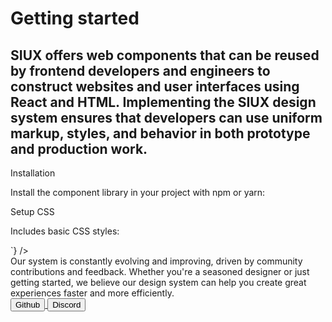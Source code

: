 
<Meta title="Getting started" />

<div className="sb-unstyled">

  <h1 className="font-weight-800 font-size-h6 color-black">Getting started</h1>
  <h2 className="font-size-m line-height-m color-neutral-7 margin-top-m margin-bottom-l">
    SIUX offers web components that can be reused by frontend developers and engineers to construct websites and user
    interfaces using React and HTML. Implementing the SIUX design system ensures that developers can use uniform markup,
    styles, and behavior in both prototype and production work.
  </h2>

  <div className="font-size-l font-weight-600 color-black margin-top-xl margin-bottom-s">Installation</div>
  <p>Install the component library in your project with npm or yarn:</p>
  <Source language="bash" dark format={false} code={`npm install @siuxco/design-system`} />

  <div className="font-size-l font-weight-600 color-black margin-top-xl margin-bottom-s">Setup CSS</div>
  <p>Includes basic CSS styles:</p>

  <div style={{ fontFamily: 'Roboto-mono !important'}}>
    <Source
      language="bash"
      format={false}
      dark
      code={`
  <link href="https://cdn.siux.studio/static/brand/632213d5a467b1178b31dde0/latest/siux.main.css" type="text/css" rel="stylesheet" />
<link href="https://cdn.siux.studio/static/brand/632213d5a467b1178b31dde0/latest/siux.main.responsive.css" type="text/css" rel="stylesheet" />
<link href="https://fonts.googleapis.com/css?family=Inter:100,200,300,500,600,700,800,900|Overpass+Mono:300,500,600,700" type="text/css" rel="stylesheet" />
    `}
    />
  </div>

  <Message title="Feedback" className="margin-top-xl">
    Our system is constantly evolving and improving, driven by community contributions and feedback. Whether you're a
    seasoned designer or just getting started, we believe our design system can help you create great experiences faster
    and more efficiently.
    <div className="padding-top-m">
      <a href="https://github.com/siuxco/design-system" target="_blank">
        <Button iconLeft="icon-system-github-fill" variant="primary-light">
          Github
        </Button>
      </a>
      <a href="https://discord.com/invite/5McR42jUup" target="_blank">
        <Button iconLeft="icon-system-discord-fill" variant="primary-light" className="margin-left-m">
          Discord
        </Button>
      </a>
    </div>
  </Message>
</div>
